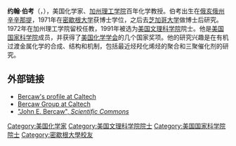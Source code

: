 {{blpsources|time=2013-10-21T08:01:56+00:00}}
{{expand|time=2013-10-21T08:01:56+00:00}}
'''约翰·伯考'''（{{lang-en|John E. Bercaw}}，{{bd|1944年|12月3日||}}），美国化学家、[[加州理工学院|加州理工学院]]百年化学教授。伯考出生在[[俄亥俄州|俄亥俄州]][[辛辛那提|辛辛那提]]，1971年在[[密歇根大学|密歇根大学]]获博士学位，之后去[[芝加哥大学|芝加哥大学]]做博士后研究。1972年在加州理工学院留校任教，1991年被选为[[美国文理科学院|美国文理科学院]]院士。他是[[美国国家科学院|美国国家科学院]]成员，并获得了[[美国化学学会|美国化学学会]]的几个国家奖项。他的研究兴趣是在有机过渡金属化学的合成、结构和机制，包括最近烃羟化烯烃的聚合和三聚催化剂的研究。

==外部链接==
* [https://web.archive.org/web/20090726085250/http://www.cce.caltech.edu/faculty/bercaw/index.html Bercaw's profile at Caltech]
* [http://chemistry.caltech.edu/groups/bercaw/ Bercaw Group at Caltech]
* [https://web.archive.org/web/20120312141252/http://en.scientificcommons.org/john_e_bercaw "John E. Bercaw", ''Scientific Commons'']

{{Authority control}}
{{DEFAULTSORT:Bercaw}}
[[Category:美国化学家|Category:美国化学家]]
[[Category:美国文理科学院院士|Category:美国文理科学院院士]]
[[Category:美国国家科学院院士|Category:美国国家科学院院士]]
[[Category:密歇根大學校友|Category:密歇根大學校友]]